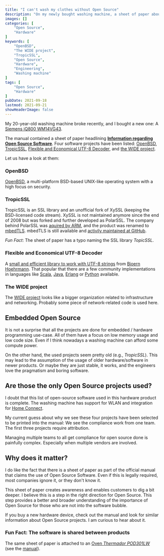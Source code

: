 ```yaml
---
title: "I can't wash my clothes without Open Source"
description: "On my newly bought washing machine, a sheet of paper about the used open source projects was attached. In this article we check what it is all about."
images: []
categories: [
    "Open Source",
    "Hardware"
]
keywords: [
    "OpenBSD",
    "The WIDE project",
    "TropicSSL",
    "Open Source",
    "Hardware",
    "Engineering",
    "Washing machine"
]
tags: [
    "Open Source",
    "Hardware"
]
pubDate: 2021-09-18
lastmod: 2021-09-21
showHeaderImage: false
---
```


My 20-year-old washing machine broke recently, and I bought a new one: A [Siemens iQ800 WM14VG43](https://www.siemens-home.bsh-group.com/de/produktliste/waeschepflege/waschmaschinen/frontlader/WM14VG43).

The manual contained a sheet of paper headlining [**Information regarding Open Source Software**](/files/information-regarding-open-source-software.pdf).
Four software projects have been listed: [OpenBSD](#openbsd), [TropicSSL](#tropicssl), [Flexible and Economical UTF-8 Decoder](#flexible-and-economical-utf-8-decoder), and [the WIDE project](#the-wide-project).

Let us have a look at them:

### OpenBSD

[OpenBSD](https://www.openbsd.org/), a multi-platform BSD-based UNIX-like operating system with a high focus on security.

### TropicSSL

TropicSSL is an SSL library and an unofficial fork of XySSL (keeping the BSD-licensed code stream).
XySSL is not maintained anymore since the end of 2008 but was forked and further developed as PolarSSL.
The company behind PolarSSL was [aquired by ARM](https://www.securityweek.com/polarssl-rebranded-arm-mbed-tls-after-acquisition), and the product was renamed to [mbedTLS](https://www.trustedfirmware.org/projects/mbed-tls/).
mbedTLS is still available and [activily maintained at GitHub](https://github.com/Mbed-TLS/mbedtls).

_Fun Fact_: The sheet of paper has a typo naming the SSL library *TopicSSL*.

### Flexible and Economical UTF-8 Decoder

A [small and efficient library to work with UTF-8 strings](https://bjoern.hoehrmann.de/utf-8/decoder/dfa/) from [Bjoern Hoehrmann](https://github.com/hoehrmann/).
That popular that there are a few community implementations in languages like [Scala](https://gist.github.com/ssledz/f26e9892d5153436bacc38239770b9a3), [Java](http://www.javased.com/index.php?source_dir=AutobahnAndroid%2FAutobahn%2Fsrc%2Fde%2Ftavendo%2Fautobahn%2FUtf8Validator.java), [Erlang](https://ninenines.eu/articles/erlang-validate-utf8/) or [Python](https://ws4py.readthedocs.io/en/latest/_modules/ws4py/utf8validator/) available.

### The WIDE project

The [WIDE project](https://www.wide.ad.jp/index_e.html) looks like a bigger organization related to infrastructure and networking.
Probably some piece of network-related code is used here.

## Embedded Open Source

It is not a surprise that all the projects are done for embedded / hardware programming use-case.
All of them have a focus on low memory usage and low code size.
Even if I think nowadays a washing machine can afford some compute power.

On the other hand, the used projects seem pretty old (e.g., _TropicSSL_).
This may lead to the assumption of the usage of older hardware/software in newer products.
Or maybe they are just stable, it works, and the engineers love the pragmatism and boring software.

## Are those the only Open Source projects used?

I doubt that this list of open-source software used in this hardware product is complete.
The washing machine has support for WLAN and integration for [Home Connect](https://www.home-connect.com/).

My current guess about why we see these four projects have been selected to be printed into the manual:
We see the compliance work from one team.
The first three projects require attribution.

Managing multiple teams to all get compliance for open source done is painfully complex.
Especially when multiple vendors are involved.

## Why does it matter?

I do like the fact that there is a sheet of paper as part of the official manual that claims the use of Open Source Software.
Even if this is legally required, most companies ignore it, or they don't know it.

This sheet of paper creates awareness and enables customers to dig a bit deeper.
I believe this is a step in the right direction for Open Source.
This step provides a better and broader understanding of the importance of Open Source for those who are not into the software bubble.

If you buy a new hardware device, check out the manual and look for similar information about Open Source projects.
I am curious to hear about it.

### Fun Fact: The software is shared between products

The same sheet of paper is attached to an [Oven _Thermador POD301LW_](https://www.thermador.com/us/products-list/ovens/wall-ovens/POD301LW) (see the [manual](https://www.manualowl.com/m/Thermador/POD301LW/Manual/531080)).